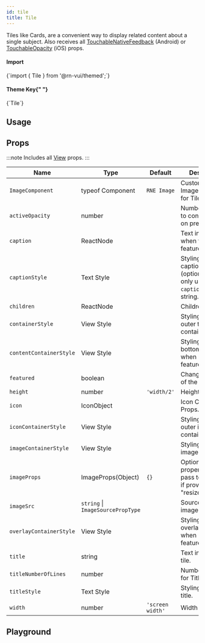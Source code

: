 ```yaml
---
id: tile
title: Tile
---
```



<IconsStyle />

Tiles like Cards, are a convenient way to display related content about a single subject.
Also receives all [TouchableNativeFeedback](http://reactnative.dev/docs/touchablenativefeedback.html#props) (Android) or [TouchableOpacity](http://reactnative.dev/docs/touchableopacity.html#props) (iOS) props.

<div class="row inline-flex-center">
  <div class="col col--3">
    <h4>Import</h4>
  </div>
  <div class="col col--9">
    <CodeBlock>{`import { Tile } from '@rn-vui/themed';`}</CodeBlock>
  </div>
  <div class="col col--3">
    <h4>
      Theme Key{" "}
      <a href="../customizing#using-themeprovider">
        <BiInfoCircle />
      </a>
    </h4>
  </div>
  <div class="col col--9">
    <CodeBlock>{`Tile`}</CodeBlock>
  </div>
</div>

## Usage

<Usage />

## Props

:::note
Includes all [View](https://reactnative.dev/docs/view#props) props.
:::

<div class='table-responsive'>

| Name                    | Type                              | Default          | Description                                                                     |
| ----------------------- | --------------------------------- | ---------------- | ------------------------------------------------------------------------------- |
| `ImageComponent`        | typeof Component                  | `RNE Image`      | Custom ImageComponent for Tile.                                                 |
| `activeOpacity`         | number                            |                  | Number passed to control opacity on press.                                      |
| `caption`               | ReactNode                         |                  | Text inside the tilt when tile is featured.                                     |
| `captionStyle`          | Text Style                        |                  | Styling for the caption (optional); You only use this if `caption` is a string. |
| `children`              | ReactNode                         |                  | Children                                                                        |
| `containerStyle`        | View Style                        |                  | Styling for the outer tile container.                                           |
| `contentContainerStyle` | View Style                        |                  | Styling for bottom container when not featured tile.                            |
| `featured`              | boolean                           |                  | Changes the look of the tile.                                                   |
| `height`                | number                            | `'width/2'`      | Height for the tile.                                                            |
| `icon`                  | IconObject                        |                  | Icon Component Props.                                                           |
| `iconContainerStyle`    | View Style                        |                  | Styling for the outer icon container.                                           |
| `imageContainerStyle`   | View Style                        |                  | Styling for the image.                                                          |
| `imageProps`            | ImageProps(Object)                | `{}`             | Optional properties to pass to the image if provided e.g "resizeMode".          |
| `imageSrc`              | `string` \| `ImageSourcePropType` |                  | Source for the image.                                                           |
| `overlayContainerStyle` | View Style                        |                  | Styling for the overlay container when using featured tile.                     |
| `title`                 | string                            |                  | Text inside the tile.                                                           |
| `titleNumberOfLines`    | number                            |                  | Number of lines for Title.                                                      |
| `titleStyle`            | Text Style                        |                  | Styling for the title.                                                          |
| `width`                 | number                            | `'screen width'` | Width for the tile.                                                             |

</div>

## Playground

<Play />
